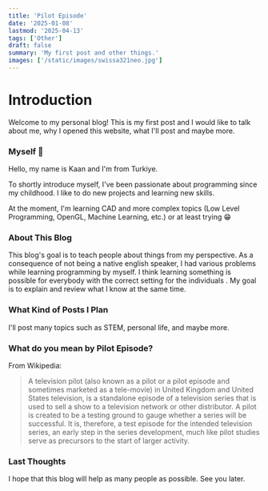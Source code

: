 ```yaml
---
title: 'Pilot Episode'
date: '2025-01-08'
lastmod: '2025-04-13'
tags: ['Other']
draft: false
summary: 'My first post and other things.'
images: ['/static/images/swissa321neo.jpg']
---
```


# Introduction

Welcome to my personal blog! This is my first post and I would like to talk about me, why I opened this website, what I'll post and maybe more.

### Myself 👋

Hello, my name is Kaan and I'm from Turkiye. 

To shortly introduce myself, I've been passionate about programming since my childhood. I like to do new projects and learning new skills.

At the moment, I'm learning CAD and more complex topics (Low Level Programming, OpenGL, Machine Learning, etc.) or at least trying 😁

### About This Blog

This blog's goal is to teach people about things from my perspective. As a consequence of not being a native english speaker, I had various problems while learning programming by myself.
I think learning something is possible for everybody with the correct setting for the individuals .
My goal is to explain and review what I know at the same time.

### What Kind of Posts I Plan

I'll post many topics such as STEM, personal life, and maybe more.

### What do you mean by Pilot Episode?

From Wikipedia:

> A television pilot (also known as a pilot or a pilot episode and sometimes marketed as a tele-movie) in United Kingdom and United States television, is a standalone episode of a television series that is used to sell a show to a television network or other distributor. A pilot is created to be a testing ground to gauge whether a series will be successful. It is, therefore, a test episode for the intended television series, an early step in the series development, much like pilot studies serve as precursors to the start of larger activity.

### Last Thoughts

I hope that this blog will help as many people as possible. See you later.